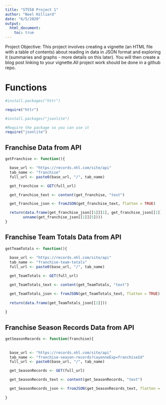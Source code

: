 ```yaml
---
title: "ST558 Project 1"
author: "Noel Hilliard"
date: "6/5/2020"
output:
  html_document:
    toc: true
---
```


Project Objective: This project involves creating a vignette (an HTML file with a table of contents) about reading in data in JSON format and exploring it (summaries and graphs - more details on this later). You will then create a
blog post linking to your vignette.All project work should be done in a github repo. 


# Functions

```r

#install.packages("httr")

require("httr")

#install.packages("jsonlite")

#Require the package so you can use it
require("jsonlite")
```

## Franchise Data from API
```r
getFranchise <- function(){

  base_url <- "https://records.nhl.com/site/api"
  tab_name <- "franchise"
  full_url <- paste0(base_url, "/", tab_name)

  get_franchise <- GET(full_url)

  get_franchise_text <- content(get_franchise, "text")

  get_franchise_json <- fromJSON(get_franchise_text, flatten = TRUE)

  return(data.frame(get_franchise_json[[1]][1], get_franchise_json[[1]][2], get_franchise_json[[1]][2], TeaminNHL =   
        unname(get_franchise_json[[1]][5])))
}

```


## Franchise Team Totals Data from API
```r
getTeamTotals <- function(){
  
  base_url <- "https://records.nhl.com/site/api"
  tab_name <- "franchise-team-totals"
  full_url <- paste0(base_url, "/", tab_name)

  get_TeamTotals <- GET(full_url)

  get_TeamTotals_text <- content(get_TeamTotals, "text")

  get_TeamTotals_json <- fromJSON(get_TeamTotals_text, flatten = TRUE)
  
  return(data.frame(get_TeamTotals_json[[1]]))
  
}
```

## Franchise Season Records Data from API
```r
getSeasonRecords <- function(franchise){
  
 
  base_url <- "https://records.nhl.com/site/api"
  tab_name <- "franchise-season-records?cayenneExp=franchiseId"
  full_url <- paste0(base_url, "/", tab_name)

  get_SeasonRecords <- GET(full_url)

  get_SeasonRecords_text <- content(get_SeasonRecords, "text")

  get_SeasonRecords_json <- fromJSON(get_SeasonRecords_text, flatten = TRUE)
  
}

```

